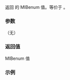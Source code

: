 {{cpp/text/text_encoding/title|mib}}
{{cpp/text/text_encoding/navbar}}
{{ddcl|since=c++26|
constexpr id mib() const noexcept;
}}

返回 {{c|*this}} 的 MIBenum 值。等价于 {{box|{{c/core|return}}{{nbspt|1}}{{rlpsi|/#mib_}}{{c/core|;}}}}。

===参数===
（无）

===返回值===
MIBenum 值 {{rlpsi|/#mib_}}

===示例===
{{example}}

{{langlinks|en|es|ja|ru}}